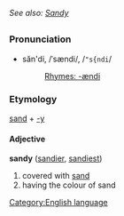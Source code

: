 ''See also: [[Sandy]]''
=={{en}}==
[[Category:English language]]
===Pronunciation===
*săn'di, /ˈsændi/, /<tt>"s{ndi</tt>/
*:[[Rhymes:English:-ændi|Rhymes: -ændi]]

===Etymology===
[[sand]] + [[-y]]

====Adjective====
'''sandy''' ([[sandier]], [[sandiest]])

#covered with [[sand]]
#having the colour of sand
